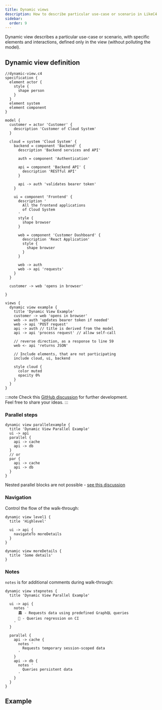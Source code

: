 ```yaml
---
title: Dynamic views
description: How to describe particular use-case or scenario in LikeC4
sidebar: 
  order: 9
---
```




Dynamic view describes a particular use-case or scenario, with specific elements and interactions, defined only in the view (without polluting the model).

## Dynamic view definition

```likec4 showLineNumbers copy collapse={1-54}
//dynamic-view.c4
specification {
  element actor {
    style {
      shape person
    }
  }
  element system
  element component
}

model {
  customer = actor 'Customer' {
    description 'Customer of Cloud System'
  }

  cloud = system 'Cloud System' {
    backend = component 'Backend' {
      description 'Backend services and API'

      auth = component 'Authentication'

      api = component 'Backend API' {
        description 'RESTful API'
      }

      api -> auth 'validates bearer token' 
    }

    ui = component 'Frontend' {
      description '
        All the frontend applications
        of Cloud System
      '
      style {
        shape browser
      }

      web = component 'Customer Dashboard' {
        description 'React Application'
        style {
          shape browser
        }
      }

      web -> auth
      web -> api 'requests'
    }
  }

  customer -> web 'opens in browser'

}

views {
  dynamic view example {
    title 'Dynamic View Example'
    customer -> web 'opens in browser'
    web -> auth 'updates bearer token if needed'
    web -> api 'POST request'
    api -> auth // title is derived from the model
    api -> api 'process request' // allow self-call

    // reverse direction, as a response to line 59
    web <- api 'returns JSON'

    // Include elements, that are not participating
    include cloud, ui, backend

    style cloud {
      color muted
      opacity 0%
    }
  }
}
```

:::note
Check this <a href="https://github.com/likec4/likec4/discussions/816" target='_blank'>GitHub discussion</a> for further development.  
Feel free to share your ideas.
:::

### Parallel steps

```likec4 copy
dynamic view parallelexample {
  title 'Dynamic View Parallel Example'
  ui -> api
  parallel {
    api -> cache 
    api -> db
  }
  // or
  par {
    api -> cache 
    api -> db
  }
}
```

Nested parallel blocks are not possible - <a href="https://github.com/likec4/likec4/discussions/816#discussioncomment-10015146" target='_blank'>see this discussion</a>

### Navigation

Control the flow of the walk-through:

```likec4 copy
dynamic view level1 {
  title 'Highlevel'

  ui -> api {
    navigateTo moreDetails
  }
}

dynamic view moreDetails {
  title 'Some details'
}
```

### Notes 

`notes` is for additional comments during walk-through:

```likec4 copy
dynamic view stepnotes {
  title 'Dynamic View Parallel Example'

  ui -> api {
    notes '
      🏛️ - Requests data using predefined GraphQL queries
      🤖 - Queries regression on CI
    '
  }

  parallel {
    api -> cache {
      notes '
        Requests temporary session-scoped data
      '
    }
    api -> db {
      notes '
        Queries persistent data
      '
    }
  }  
}
```

## Example

<DynamicLikeC4View viewId="index"/>

<br/>
<CardGrid>
  <LinkCard
    title="Try it online"
    description="Open this example in LikeC4 playground"
    href="https://playground.likec4.dev/w/dynamic/"
    target="_blank"
  />
</CardGrid>
